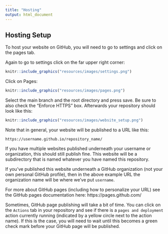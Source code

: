 ```yaml
---
title: "Hosting"
output: html_document
---
```


## Hosting Setup

To host your website on GitHub, you will need to go to settings and click on the pages tab.

Again to go to settings click on the far upper right corner:

```r
knitr::include_graphics("resources/images/settings.png")
```

Click on Pages:

```r
knitr::include_graphics("resources/images/pages.png")
```

Select the main branch and the root directory and press save. Be sure to also check the "Enforce HTTPS" box. Afterwards your repository should look like this:

```r
knitr::include_graphics("resources/images/website_setup.png")
```

Note that in general, your website will be published to a URL like this:

```
https://username.github.io/repository_name/
```
If you have multiple websites published underneath your username or organization, this should still publish fine. This website will be a subdirectory that is named whatever you have named this repository.

If you've published this website underneath a GitHub organization (not your own personal GitHub profile), then in the above example URL the organization name will be where we've put `username`.

For more about GitHub pages (including how to personalize your URL) see the GitHub pages documentation here: https://pages.github.com/

Sometimes, GitHub page publishing will take a bit of time. You can click on the `Actions` tab in your repository and see if there is a `pages and deployment` action currently running (indicated by a yellow circle next to the action name). If this is the case, you will need to wait until this becomes a green check mark before your GitHub page will be published.
